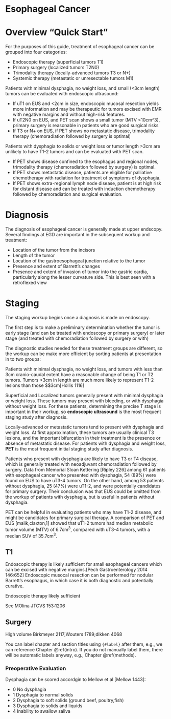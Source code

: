 # Esophageal Cancer {#EsoIntro}

# Overview "Quick Start"{-}

For the purposes of this guide, treatment of esophageal cancer can be grouped into four categories:

- Endoscopic therapy (superficial tumors T1)
- Primary surgery (localized tumors T2N0)
- Trimodality therapy (locally-advanced tumors T3 or N+)
- Systemic therapy (metastatic or unresectable tumors M1)

Patients with minimal dysphagia, no weight loss, and small (<3cm length) tumors can be evaluated with endoscopic ultrasound:

 - If uT1 on EUS and <2cm in size, endoscopic mucosal resection yields more information and may be therapeutic for tumors excised with EMR with negative margins and without high-risk features.
 - If uT2N0 on EUS, and PET scan shows a small tumor (MTV <10cm^3), primary surgery is reasonable in patients who are good surgical risks
 - If T3 or N+ on EUS, if PET shows no metastatic disease, trimodality therapy (chemoradiation followed by surgery is optimal)
 
 Patients with dysphagia to solids or weight loss or tumor length >3cm are unlikely to have T1-2 tumors and can be evaluated with PET scan.
 
 - If PET shows disease confined to the esophagus and regional nodes, trimodality therapy (chemoradiation followed by surgery) is optimal.
 - If PET shows metastatic disease, patients are eligible for palliative chemotherapy with radiation for treatment of symptoms of dysphagia.
 - If PET shows extra-regional lymph node disease, patient is at high risk for distant disease and can be treated with induction chemotherapy followed by chemoradiation and surgical evaluation.

# Diagnosis

The diagnosis of esophageal cancer is generally made at upper endscopy. Several findings at EGD are important in the subsequent workup and treatment:

 - Location of the tumor from the incisors
 - Length of the tumor
 - Location of the gastroesophageal junction relative to the tumor
 - Presence and extent of Barrett's changes
 - Presence and extent of invasion of tumor into the gastric cardia, particularly along the lesser curvature side. This is best seen with a retroflexed view

# Staging

The staging workup begins once a diagnosis is made on endoscopy. 

The first step is to make a preliminary determination whether the tumor is early stage (and can be treated with endoscopy or primary surgery) or later stage (and treated with chemoradiation followed by surgery or with) 

The diagnostic studies needed for these treatment groups are different, so the workup can be make more efficient by sorting patients at presentation in to two groups:

Patients with minimal dysphagia, no weight loss, and tumors with less than 3cm cranio-caudal extent have a reasonable change of being T1 or T2 tumors. Tumors <3cm in length are much more likely to represent T1-2 lesions than those $\geq$3cm[Hollis 1116]
 
Superficial and Localized tumors generally present with minimal dysphagia or weight loss.  These tumors may present with bleeding, or with dysphagia without weight loss.  For these patients, determining the precise T stage is important in their workup, so **endoscopic ultrasound** is the most frequent staging study after diagnosis.

Locally-advanced or metastatic tumors tend to present with dysphagia and weight loss. At first approximation, these tumors are usually clinical T3 lesions, and the important bifurcation in their treatment is the presence or absence of metastatic disease.  For patients with dysphagia and weight loss, **PET** is the most frequent initial staging study after diagnosis.

Patients who present with dysphagia are likely to have T3 or T4 disease, which is generally treated with neoadjuvant chemoradiation followed by surgery.  Data from Memorial Sloan Kettering [Ripley 226] among 61 patients with esophageal cancer who presented with dysphagia, 54 (89%) were found on EUS to have uT3-4 tumors. On the other hand, among 53 patients without dysphagia, 25 (47%) were uT1-2, and were potentially candidates for primary surgery.  Their conclusion was that EUS could be omitted from the workup of patients with dysphagia, but is useful in patients without dysphagia.

PET can be helpful in evaluating patients who may have T1-2 disease, and might be candidates for primary surgical therapy. A comparison of PET and EUS [malik,claxton,1] showed that uT1-2 tumors had median metabolic tumor volume (MTV) of 6.7cm^3^, compared with uT3-4 tumors, with a median SUV of 35.7cm^3^.

## T1

Endoscopic therapy is likely sufficient for small esophageal cancers which can be excised with negative margins.[Pech Gastroenterology  2014 146:652] Endoscopic musocal resection can be performed for nodular Barrett's esophagus, in which case it is both diagnostic and potentially curative.


Endoscopic therapy likely sufficient

See MOlina JTCVS 153:1206



## Surgery

High volume  Birkmeyer 2117;Wouters 1789;dikken 4068

You can label chapter and section titles using `{#label}` after them, e.g., we can reference Chapter \@ref(intro). If you do not manually label them, there will be automatic labels anyway, e.g., Chapter \@ref(methods).

### Preoperative Evaluation

Dysphagia can be scored accordgin to Mellow et al [Mellow 1443]:

 - 0 No dysphagia
 - 1 Dysphagia to normal solids
 - 2 Dysphagia to soft solids (ground beef, poultry,fish)
 - 3 Dysphagia to solids and liquids
 - 4 Inability to swallow saliva

